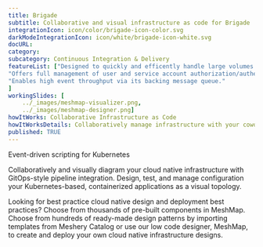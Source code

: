 ---title: Brigade  subtitle: Collaborative and visual infrastructure as code for BrigadeintegrationIcon: icon/color/brigade-icon-color.svgdarkModeIntegrationIcon: icon/white/brigade-icon-white.svgdocURL: category: subcategory: Continuous Integration & DeliveryfeatureList: ["Designed to quickly and efficently handle large volumes of events.","Offers full management of user and service account authorization/authentication.","Enables high event throughput via its backing message queue."]workingSlides: [    ../_images/meshmap-visualizer.png,    ../_images/meshmap-designer.png]howItWorks: Collaborative Infrastructure as CodehowItWorksDetails: Collaboratively manage infrastructure with your coworkers synchronously sharing the same designs.published: TRUE---<p>    Event-driven scripting for Kubernetes</p><p>    Collaboratively and visually diagram your cloud native infrastructure with GitOps-style pipeline integration. Design, test, and manage configuration your Kubernetes-based, containerized applications as a visual topology.</p><p>    Looking for best practice cloud native design and deployment best practices? Choose from thousands of pre-built components in MeshMap. Choose from hundreds of ready-made design patterns by importing templates from Meshery Catalog or use our low code designer, MeshMap, to create and deploy your own cloud native infrastructure designs.</p>